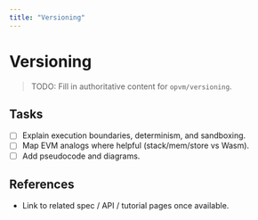 ```yaml
---
title: "Versioning"
---
```


# Versioning

> TODO: Fill in authoritative content for `opvm/versioning`.

## Tasks
- [ ] Explain execution boundaries, determinism, and sandboxing.
- [ ] Map EVM analogs where helpful (stack/mem/store vs Wasm).
- [ ] Add pseudocode and diagrams.

## References
- Link to related spec / API / tutorial pages once available.
